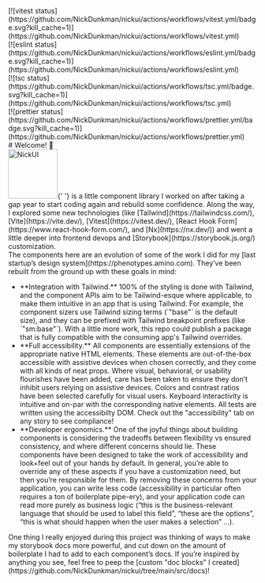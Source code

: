 

<Meta title="About this project" />

<div className="sb-unstyled -mt-10 mb-10 flex items-start gap-6 rounded-sm border-1 border-blue-200 bg-blue-50 p-3">
  <div className="sb-unstyled flex flex-1 flex-wrap gap-3">
    <div>
      [![vitest
      status](https://github.com/NickDunkman/nickui/actions/workflows/vitest.yml/badge.svg?kill_cache=1)](https://github.com/NickDunkman/nickui/actions/workflows/vitest.yml)
    </div>
    <div>
      [![eslint
      status](https://github.com/NickDunkman/nickui/actions/workflows/eslint.yml/badge.svg?kill_cache=1)](https://github.com/NickDunkman/nickui/actions/workflows/eslint.yml)
    </div>
    <div>
      [![tsc
      status](https://github.com/NickDunkman/nickui/actions/workflows/tsc.yml/badge.svg?kill_cache=1)](https://github.com/NickDunkman/nickui/actions/workflows/tsc.yml)
    </div>
    <div>
      [![prettier
      status](https://github.com/NickDunkman/nickui/actions/workflows/prettier.yml/badge.svg?kill_cache=1)](https://github.com/NickDunkman/nickui/actions/workflows/prettier.yml)
    </div>
  </div>
  <div className="relative ml-auto w-6">
    <div className="absolute -top-0.5 bottom-0 left-0 size-6">
      <docs.SourceLink markOnly />
    </div>
  </div>
</div>

<div style={{ marginBottom: 40 }}>
  <Markdown># Welcome! 👋</Markdown>
</div>

<div className="text-base" style={{ fontSize: 16 }}>
  <div>
    <img
      src="./nickui.svg"
      alt="NickUI"
      width="100"
      className="float-left -mt-1.25 mr-0.5"
    />{' '}
    is a little component library I worked on after taking a gap year to start
    coding again and rebuild some confidence. Along the way, I explored some new
    technologies (like [Tailwind](https://tailwindcss.com/),
    [Vite](https://vite.dev/), [Vitest](https://vitest.dev/), [React Hook
    Form](https://www.react-hook-form.com/), and [Nx](https://nx.dev/)) and went
    a little deeper into frontend devops and
    [Storybook](https://storybook.js.org/) customization.
  </div>
  <div>
    The components here are an evolution of some of the work I did for my [last
    startup’s design system](https://phenotypes.amino.com). They’ve been rebuilt
    from the ground up with these goals in mind:
  </div>
  <ul>
    <li>
      **Integration with Tailwind.** 100% of the styling is done with Tailwind,
      and the component APIs aim to be Tailwind-esque where applicable, to make
      them intuitive in an app that is using Tailwind. For example, the
      component sizers use Tailwind sizing terms (`"base"` is the default size),
      and they can be prefixed with Tailwind breakpoint prefixes (like
      `"sm:base"`). With a little more work, this repo could publish a package
      that is fully compatible with the consuming app's Tailwind overrides.
    </li>
    <li>
      **Full accessibility.** All components are essentially extensions of the
      appropriate native HTML elements. These elements are out-of-the-box
      accessible with assistive devices when chosen correctly, and they come
      with all kinds of neat props. Where visual, behavioral, or usability
      flourishes have been added, care has been taken to ensure they don’t
      inhibit users relying on assistive devices. Colors and contrast ratios
      have been selected carefully for visual users. Keyboard interactivity is
      intuitive and on-par with the corresponding native elements. All tests are
      written using the accessibilty DOM. Check out the "accessibility" tab on
      any story to see compliance!
    </li>
    <li>
      **Developer ergonomics.** One of the joyful things about building
      components is considering the tradeoffs between flexibility vs ensured
      consistency, and where different concerns should lie. These components
      have been designed to take the work of accessibility and look+feel out of
      your hands by default. In general, you’re able to override any of these
      aspects if you have a customization need, but then you’re responsible for
      them. By removing these concerns from your application, you can write less
      code (accessibility in particular often requires a ton of boilerplate
      pipe-ery), and your application code can read more purely as business
      logic (“this is the business-relevant language that should be used to
      label this field”, “these are the options”, “this is what should happen
      when the user makes a selection” ...).
    </li>
  </ul>
  <div>
    One thing I really enjoyed during this project was thinking of ways to make
    my storybook docs more powerful, and cut down on the amount of boilerplate I
    had to add to each component’s docs. If you’re inspired by anything you see,
    feel free to peep the [custom "doc blocks" I
    created](https://github.com/NickDunkman/nickui/tree/main/src/docs)!
  </div>
</div>
